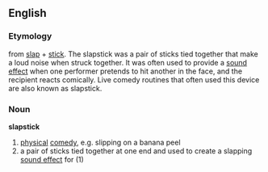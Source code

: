 ==English==
===Etymology===
from [[slap]] + [[stick]].  The slapstick was a pair of sticks tied together that make a loud noise when struck together.  It was often used to provide a [[sound effect]] when one performer pretends to hit another in the face, and the recipient reacts comically.  Live comedy routines that often used this device are also known as slapstick.
===Noun===
'''slapstick'''
#[[physical]] [[comedy]], e.g. slipping on a banana peel
#a pair of sticks tied together at one end and used to create a slapping [[sound effect]] for (1)